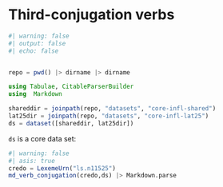 # Third-conjugation verbs


```julia
#| warning: false
#| output: false
#| echo: false


repo = pwd() |> dirname |> dirname

using Tabulae, CitableParserBuilder
using  Markdown

shareddir = joinpath(repo, "datasets", "core-infl-shared") 
lat25dir = joinpath(repo, "datasets", "core-infl-lat25") 
ds = dataset([shareddir, lat25dir])
```

`ds` is a core data set:


```julia
#| warning: false
#| asis: true
credo = LexemeUrn("ls.n11525")
md_verb_conjugation(credo,ds) |> Markdown.parse
```